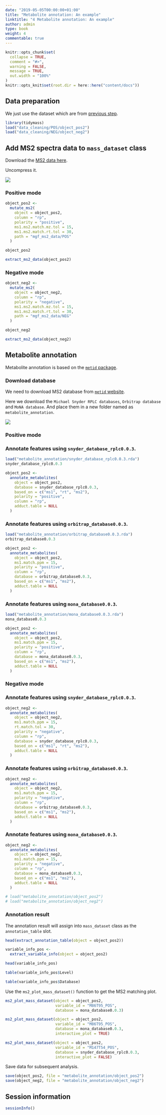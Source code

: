 ```yaml
---
date: "2019-05-05T00:00:00+01:00"
title: "Metabolite annotation: An example"
linktitle: "4 Metabolite annotation: An example"
author: admin
type: book
weight: 4
commentable: true
---
```


```r
knitr::opts_chunk$set(
  collapse = TRUE,
  comment = "#>",
  warning = FALSE,
  message = TRUE,
  out.width = "100%"
)
knitr::opts_knit$set(root.dir = here::here("content/docs"))
```


## Data preparation

We just use the dataset which are from [previous step](https://tidymass.github.io/tidymass/articles/data_cleaning.html).

```r
library(tidymass)
load("data_cleaning/POS/object_pos2")
load("data_cleaning/NEG/object_neg2")
```

## Add MS2 spectra data to `mass_dataset` class

Download the [MS2 data here](https://drive.google.com/file/d/1FY3x7q5i1g3oSLaVej__ZaZ4XSX-mWBQ/view?usp=sharing).

Uncompress it.

![](/docs/chapter7/figures/fig1.png)

### Positive mode

```r
object_pos2 <-
  mutate_ms2(
    object = object_pos2,
    column = "rp",
    polarity = "positive",
    ms1.ms2.match.mz.tol = 15,
    ms1.ms2.match.rt.tol = 30,
    path = "mgf_ms2_data/POS"
  )
```

```r
object_pos2
```

```r
extract_ms2_data(object_pos2)
```


### Negative mode

```r
object_neg2 <-
  mutate_ms2(
    object = object_neg2,
    column = "rp",
    polarity = "negative",
    ms1.ms2.match.mz.tol = 15,
    ms1.ms2.match.rt.tol = 30,
    path = "mgf_ms2_data/NEG"
  )
```

```r
object_neg2
```

```r
extract_ms2_data(object_neg2)
```

## Metabolite annotation

Metabolite annotation is based on the [`metid` package](https://tidymass.github.io/metid/).

### Download database

We need to download MS2 database from [`metid` website](https://tidymass.github.io/metid/articles/public_databases.html).

Here we download the `Michael Snyder RPLC databases`, `Orbitrap database` and `MoNA database`. And place them in a new folder named as `metabolite_annotation`.

![](/docs/chapter7/figures/fig2.png)

### Positive mode

### Annotate features using `snyder_database_rplc0.0.3`.

```r
load("metabolite_annotation/snyder_database_rplc0.0.3.rda")
snyder_database_rplc0.0.3
```

```r
object_pos2 <-
  annotate_metabolites(
    object = object_pos2,
    database = snyder_database_rplc0.0.3,
    based_on = c("ms1", "rt", "ms2"),
    polarity = "positive",
    column = "rp",
    adduct.table = NULL
  )

```

### Annotate features using `orbitrap_database0.0.3`.

```r
load("metabolite_annotation/orbitrap_database0.0.3.rda")
orbitrap_database0.0.3
```

```r
object_pos2 <-
  annotate_metabolites(
    object = object_pos2,
    ms1.match.ppm = 15,
    polarity = "positive",
    column = "rp",
    database = orbitrap_database0.0.3,
    based_on = c("ms1", "ms2"),
    adduct.table = NULL
  )
```

### Annotate features using `mona_database0.0.3`.

```r
load("metabolite_annotation/mona_database0.0.3.rda")
mona_database0.0.3
```

```r
object_pos2 <-
  annotate_metabolites(
    object = object_pos2,
    ms1.match.ppm = 15,
    polarity = "positive",
    column = "rp",
    database = mona_database0.0.3,
    based_on = c("ms1", "ms2"),
    adduct.table = NULL
  )
```

### Negative mode

### Annotate features using `snyder_database_rplc0.0.3`.

```r
object_neg2 <-
  annotate_metabolites(
    object = object_neg2,
    ms1.match.ppm = 15,
    rt.match.tol = 30,
    polarity = "negative",
    column = "rp",
    database = snyder_database_rplc0.0.3,
    based_on = c("ms1", "rt", "ms2"),
    adduct.table = NULL
  )
```

### Annotate features using `orbitrap_database0.0.3`.

```r
object_neg2 <-
  annotate_metabolites(
    object = object_neg2,
    ms1.match.ppm = 15,
    polarity = "negative",
    column = "rp",
    database = orbitrap_database0.0.3,
    based_on = c("ms1", "ms2"),
    adduct.table = NULL
  )
```

### Annotate features using `mona_database0.0.3`.

```r
object_neg2 <-
  annotate_metabolites(
    object = object_neg2,
    ms1.match.ppm = 15,
    polarity = "negative",
    column = "rp",
    database = mona_database0.0.3,
    based_on = c("ms1", "ms2"),
    adduct.table = NULL
  )
```

```r
# load("metabolite_annotation/object_pos2")
# load("metabolite_annotation/object_neg2")
```

### Annotation result

The annotation result will assign into `mass_dataset` class as the `annotation_table` slot.

```r
head(extract_annotation_table(object = object_pos2))
```

```r
variable_info_pos <-
  extract_variable_info(object = object_pos2)
```

```r
head(variable_info_pos)
```

```r
table(variable_info_pos$Level)
```

```r
table(variable_info_pos$Database)
```

Use the `ms2_plot_mass_dataset()` function to get the MS2 matching plot.

```r
ms2_plot_mass_dataset(object = object_pos2, 
                      variable_id = "M86T95_POS", 
                      database = mona_database0.0.3)
```

```r
ms2_plot_mass_dataset(object = object_pos2, 
                      variable_id = "M86T95_POS", 
                      database = mona_database0.0.3, 
                      interactive_plot = TRUE)
```

```r
ms2_plot_mass_dataset(object = object_pos2, 
                      variable_id = "M147T54_POS", 
                      database = snyder_database_rplc0.0.3, 
                      interactive_plot = FALSE)
```

Save data for subsequent analysis.

```r
save(object_pos2, file = "metabolite_annotation/object_pos2")
save(object_neg2, file = "metabolite_annotation/object_neg2")
```

## Session information

```r
sessionInfo()
```
